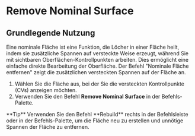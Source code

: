 
# Remove Nominal Surface

<Reference shortcut="" command="Remove Nominal Surface" button="" />

## Grundlegende Nutzung
Eine nominale Fläche ist eine Funktion, die Löcher in einer Fläche heilt, indem sie zusätzliche Spannen auf versteckte Weise erzeugt, während Sie mit sichtbaren Oberflächen-Kontrollpunkten arbeiten. Dies ermöglicht eine einfache direkte Bearbeitung der Oberfläche. Der Befehl "Nominale Fläche entfernen" zeigt die zusätzlichen versteckten Spannen auf der Fläche an.

1. Wählen Sie die Fläche aus, bei der Sie die versteckten Kontrollpunkte (CVs) anzeigen möchten.
2. Verwenden Sie den Befehl **Remove Nominal Surface** in der Befehls-Palette. 

<VideoPlayer fileName="remove-nominal-surface"/>

<Callout type="info" emoji="💡">
    **Tip**
    Verwenden Sie den Befehl **Rebuild** <ButtonIcon type="button-rebuild"/> rechts in der Befehlsleiste oder in der Befehls-Palette, um die Fläche neu zu erstellen und unnötige Spannen der Fläche zu entfernen.
<VideoPlayer fileName="rebuild-surface-nominal-surface-example"/>
</Callout>